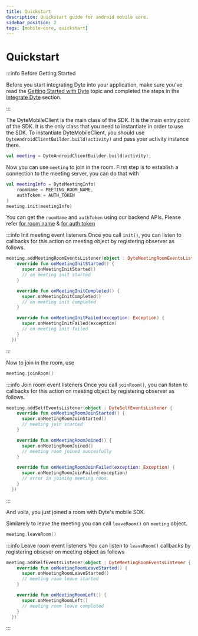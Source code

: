 ```yaml
---
title: Quickstart
description: Quickstart guide for android mobile core.
sidebar_position: 2
tags: [mobile-core, quickstart]
---
```


# Quickstart

:::info Before Getting Started

Before you start integrating Dyte into your application, make sure you've read
the [Getting Started with Dyte](/getting-started) topic and completed the steps
in the [Integrate Dyte](/getting-started#integrate-dyte) section.

:::

The DyteMobileClient is the main class of the SDK. It is the main entry point of
the SDK. It is the only class that you need to instantiate in order to use the
SDK. To instantiate DyteMobileClient, you should use
`DyteAndroidClientBuilder.build(activity)` and pass your activity instance
there.

```kotlin
val meeting = DyteAndroidClientBuilder.build(activity);
```

Now you can use `meeting` to join in the room. First step is to establish a
connection to the meeting server, you can do that with

```kotlin
val meetingInfo = DyteMeetingInfo(
    roomName = MEETING_ROOM_NAME,
    authToken = AUTH_TOKEN
)
meeting.init(meetingInfo)
```

You can get the `roomName` and
`authToken` using our backend APIs. Please refer
[for room name](https://docs.dyte.io/api#/operations/create_meeting) &
[for auth token](https://docs.dyte.io/api#/operations/add_participant)

:::info Init meeting event listeners
Once you call `init()`, you can listen to callbacks for this action on meeting object by registering observer as follows.
```kotlin
meeting.addMeetingRoomEventsListener(object : DyteMeetingRoomEventsListener {
    override fun onMeetingInitStarted() {
      super.onMeetingInitStarted()
      // on meeting init started
    }

    override fun onMeetingInitCompleted() {
      super.onMeetingInitCompleted()
      // on meeting init completed
    }

    override fun onMeetingInitFailed(exception: Exception) {
      super.onMeetingInitFailed(exception)
      // on meeting init failed
    }
  })
```
:::



Now to join in the room, use

```kotlin
meeting.joinRoom()
```

:::info Join room event listeners
Once you call `joinRoom()`, you can listen to callbacks for this action on meeting object by registering observer as follows.
```kotlin
meeting.addSelfEventsListener(object : DyteSelfEventsListener {
    override fun onMeetingRoomJoinStarted() {
      super.onMeetingRoomJoinStarted()
      // meeting join started
    }

    override fun onMeetingRoomJoined() {
      super.onMeetingRoomJoined()
      // meeting room joined succesfully
    }

    override fun onMeetingRoomJoinFailed(exception: Exception) {
      super.onMeetingRoomJoinFailed(exception)
      // error in joining meeting room.
    }
  })
```
:::

And voila, you just joined a room with Dyte's mobile SDK.

Similarely to leave the meeting you can call `leaveRoom()` on `meeting` object.

```kotlin
meeting.leaveRoom()
```

:::info Leave room event listeners
You can listen to `leaveRoom()` callbacks by registering obsever on meeting object as follows
```kotlin
meeting.addSelfEventsListener(object : DyteMeetingRoomEventsListener {
    override fun onMeetingRoomLeaveStarted() {
      super.onMeetingRoomLeaveStarted()
      // meeting room leave started
    }

    override fun onMeetingRoomLeft() {
      super.onMeetingRoomLeft()
      // meeting room leave completed
    }
  })
```

:::